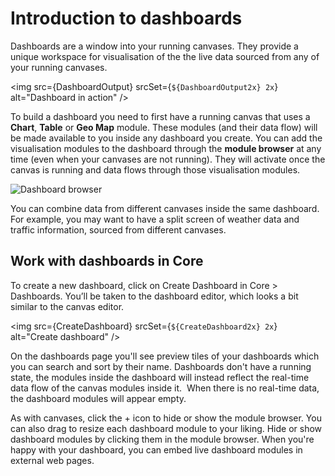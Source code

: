 


# Introduction to dashboards

Dashboards are a window into your running canvases. They provide a unique workspace for visualisation of the the live data sourced from any of your running <Link to={links.userpages.canvases}>canvases</Link>.

<img
  src={DashboardOutput}
  srcSet={`${DashboardOutput2x} 2x`}
  alt="Dashboard in action"
/>

To build a dashboard you need to first have a running canvas that uses a **Chart**, **Table** or **Geo Map** module. These modules (and their data flow) will be made available to you inside any dashboard you create. You can add the visualisation modules to the dashboard through the **module browser** at any time (even when your canvases are not running). They will activate once the canvas is running and data flows through those visualisation modules.

<div className={dashboardStyles.dashboardBrowser}>
  <img
    src={DashboardBrowser2x}
    alt="Dashboard browser"
  />
</div> 

You can combine data from different canvases inside the same dashboard. For example, you may want to have a split screen of weather data and traffic information, sourced from different canvases.

## Work with dashboards in Core

To create a new dashboard, click on <span className={docsStyles.streamrHighlight}>Create Dashboard</span> in Core > <Link to={links.userpages.dashboards}>Dashboards</Link>. You’ll be taken to the dashboard editor, which looks a bit similar to the canvas editor.

<img
  src={CreateDashboard}
  srcSet={`${CreateDashboard2x} 2x`}
  alt="Create dashboard"
/>

On the <Link to={links.userpages.dashboards}>dashboards page</Link> you'll see preview tiles of your dashboards which you can search and sort by their name. Dashboards don't have a running state, the modules inside the dashboard will instead reflect the real-time data flow of the canvas modules inside it.  When there is no real-time data, the dashboard modules will appear empty.

As with canvases, click the + icon to hide or show the module browser. You can also drag to resize each dashboard module to your liking. Hide or show dashboard modules by clicking them in the module browser. When you're happy with your dashboard, you can embed live dashboard modules in external web pages.
